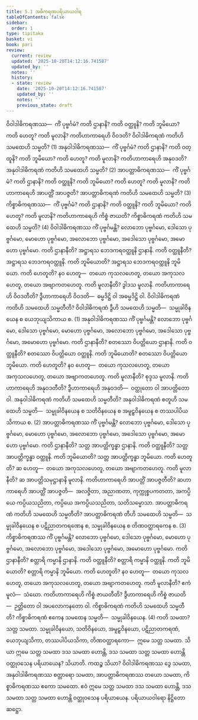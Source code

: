```yaml
---
title: 5.1 အဓိကရဏပရိယာယဝါရ
tableOfContents: false
sidebar:
  order: 1
type: tipitaka
basket: vi
book: pari
review:
  current: review
  updated: '2025-10-20T14:12:16.741587'
  updated_by: ''
  notes: ''
  history:
  - state: review
    date: '2025-10-20T14:12:16.741587'
    updated_by: ''
    notes: ''
    previous_state: draft
---
```



<DynamicBreadcrumb />


<ReviewStatus review={frontmatter.review} showDetails={true} />

<HypothesisAnnotation frontmatter={frontmatter} />

<Division number="292" book="pari" e="ch" v="5" p="183">

<Paragraph number="1237" book="pari">
ဝိဝါဒါဓိကရဏဿ—  ကိံ ပုဗ္ဗင်္ဂမံ? ကတိ ဌာနာနိ? ကတိ ဝတ္ထူနိ? ကတိ ဘူမိယော? ကတိ ဟေတူ? ကတိ မူလာနိ? ကတိဟာကာရေဟိ ဝိဝဒတိ? ဝိဝါဒါဓိကရဏံ ကတိဟိ သမထေဟိ သမ္မတိ? (1)
</Paragraph>

<Paragraph number="1238" book="pari">
အနုဝါဒါဓိကရဏဿ—  ကိံ ပုဗ္ဗင်္ဂမံ? ကတိ ဌာနာနိ? ကတိ ဝတ္ထူနိ? ကတိ ဘူမိယော? ကတိ ဟေတူ? ကတိ မူလာနိ? ကတိဟာကာရေဟိ အနုဝဒတိ? အနုဝါဒါဓိကရဏံ ကတိဟိ သမထေဟိ သမ္မတိ? (2)
</Paragraph>

<Paragraph number="1239" book="pari">
အာပတ္တာဓိကရဏဿ—  ကိံ ပုဗ္ဗင်္ဂမံ? ကတိ ဌာနာနိ? ကတိ ဝတ္ထူနိ? ကတိ ဘူမိယော? ကတိ ဟေတူ? ကတိ မူလာနိ? ကတိဟာကာရေဟိ အာပတ္တိံ အာပဇ္ဇတိ? အာပတ္တာဓိကရဏံ ကတိဟိ သမထေဟိ သမ္မတိ? (3)
</Paragraph>

<Paragraph number="1240" book="pari">
ကိစ္စာဓိကရဏဿ—  ကိံ ပုဗ္ဗင်္ဂမံ? ကတိ ဌာနာနိ? ကတိ ဝတ္ထူနိ? ကတိ ဘူမိယော? ကတိ ဟေတူ? ကတိ မူလာနိ? ကတိဟာကာရေဟိ ကိစ္စံ ဇာယတိ? ကိစ္စာဓိကရဏံ ကတိဟိ သမထေဟိ သမ္မတိ? (4)
</Paragraph>

</Division>
<Division number="293" book="pari" e="ch" v="5" p="183">

<Paragraph number="1241" book="pari">
ဝိဝါဒါဓိကရဏဿ ကိံ ပုဗ္ဗင်္ဂမန္တိ? လောဘော ပုဗ္ဗင်္ဂမော, ဒေါသော ပုဗ္ဗင်္ဂမော, မောဟော ပုဗ္ဗင်္ဂမော, အလောဘော ပုဗ္ဗင်္ဂမော, အဒေါသော ပုဗ္ဗင်္ဂမော, အမောဟော ပုဗ္ဗင်္ဂမော. ကတိ ဌာနာနီတိ? အဋ္ဌာရသ ဘေဒကရဝတ္ထူနိ ဌာနာနိ. ကတိ ဝတ္ထူနီတိ? အဋ္ဌာရသ ဘေဒကရဝတ္ထူနိ. ကတိ ဘူမိယောတိ? အဋ္ဌာရသ ဘေဒကရဝတ္ထူနိ ဘူမိယော. ကတိ ဟေတူတိ? နဝ ဟေတူ—  တယော ကုသလဟေတူ, တယော အကုသလဟေတူ, တယော အဗျာကတဟေတူ. ကတိ မူလာနီတိ? ဒွါဒသ မူလာနိ. ကတိဟာကာရေဟိ ဝိဝဒတီတိ? ဒွီဟာကာရေဟိ ဝိဝဒတိ—  ဓမ္မဒိဋ္ဌိ ဝါ အဓမ္မဒိဋ္ဌိ ဝါ. ဝိဝါဒါဓိကရဏံ ကတိဟိ သမထေဟိ သမ္မတီတိ? ဝိဝါဒါဓိကရဏံ ဒွီဟိ သမထေဟိ သမ္မတိ—  သမ္မုခါဝိနယေန စ ယေဘုယျသိကာယ စ. (1)
</Paragraph>

</Division>
<Division number="294" book="pari" e="ch" v="5" p="183">

<Paragraph number="1242" book="pari">
အနုဝါဒါဓိကရဏဿ ကိံ ပုဗ္ဗင်္ဂမန္တိ? လောဘော ပုဗ္ဗင်္ဂမော, ဒေါသော ပုဗ္ဗင်္ဂမော, မောဟော ပုဗ္ဗင်္ဂမော, အလောဘော ပုဗ္ဗင်္ဂမော, အဒေါသော ပုဗ္ဗင်္ဂမော, အမောဟော ပုဗ္ဗင်္ဂမော. ကတိ ဌာနာနီတိ? စတဿော ဝိပတ္တိယော ဌာနာနိ. ကတိ ဝတ္ထူနီတိ? စတဿော ဝိပတ္တိယော ဝတ္ထူနိ. ကတိ ဘူမိယောတိ? စတဿော ဝိပတ္တိယော ဘူမိယော. ကတိ ဟေတူတိ? နဝ ဟေတူ—  တယော ကုသလဟေတူ, တယော အကုသလဟေတူ, တယော အဗျာကတဟေတူ. ကတိ မူလာနီတိ? စုဒ္ဒသ မူလာနိ. ကတိဟာကာရေဟိ အနုဝဒတီတိ? ဒွီဟာကာရေဟိ အနုဝဒတိ—  ဝတ္ထုတော ဝါ အာပတ္တိတော ဝါ. အနုဝါဒါဓိကရဏံ ကတိဟိ သမထေဟိ သမ္မတီတိ? အနုဝါဒါဓိကရဏံ စတူဟိ သမထေဟိ သမ္မတိ—  သမ္မုခါဝိနယေန စ သတိဝိနယေန စ အမူဠှဝိနယေန စ တဿပါပိယသိကာယ စ. (2)
</Paragraph>

</Division>
<Division number="295" book="pari" e="ch" v="5" p="184">

<Paragraph number="1243" book="pari">
အာပတ္တာဓိကရဏဿ ကိံ ပုဗ္ဗင်္ဂမန္တိ? လောဘော ပုဗ္ဗင်္ဂမော, ဒေါသော ပုဗ္ဗင်္ဂမော, မောဟော ပုဗ္ဗင်္ဂမော, အလောဘော ပုဗ္ဗင်္ဂမော, အဒေါသော ပုဗ္ဗင်္ဂမော, အမောဟော ပုဗ္ဗင်္ဂမော. ကတိ ဌာနာနီတိ? သတ္တ အာပတ္တိက္ခန္ဓာ ဌာနာနိ. ကတိ ဝတ္ထူနီတိ? သတ္တ အာပတ္တိက္ခန္ဓာ ဝတ္ထူနိ. ကတိ ဘူမိယောတိ? သတ္တ အာပတ္တိက္ခန္ဓာ ဘူမိယော. ကတိ ဟေတူတိ? ဆ ဟေတူ—  တယော အကုသလဟေတူ, တယော အဗျာကတဟေတူ. ကတိ မူလာနီတိ? ဆ အာပတ္တိသမုဋ္ဌာနာနိ မူလာနိ. ကတိဟာကာရေဟိ အာပတ္တိံ အာပဇ္ဇတီတိ? ဆဟာကာရေဟိ အာပတ္တိံ အာပဇ္ဇတိ—  အလဇ္ဇိတာ, အညာဏတာ, ကုက္ကုစ္စပကတတာ, အကပ္ပိယေ ကပ္ပိယသညိတာ, ကပ္ပိယေ အကပ္ပိယသညိတာ, သတိသမ္မောသာ. အာပတ္တာဓိကရဏံ ကတိဟိ သမထေဟိ သမ္မတီတိ? အာပတ္တာဓိကရဏံ တီဟိ သမထေဟိ သမ္မတိ—  သမ္မုခါဝိနယေန စ ပဋိညာတကရဏေန စ, သမ္မုခါဝိနယေန စ တိဏဝတ္ထာရကေန စ. (3)
</Paragraph>

</Division>
<Division number="296" book="pari" e="ch" v="5" p="184">

<Paragraph number="1244" book="pari">
ကိစ္စာဓိကရဏဿ ကိံ ပုဗ္ဗင်္ဂမန္တိ? လောဘော ပုဗ္ဗင်္ဂမော, ဒေါသော ပုဗ္ဗင်္ဂမော, မောဟော ပုဗ္ဗင်္ဂမော, အလောဘော ပုဗ္ဗင်္ဂမော, အဒေါသော ပုဗ္ဗင်္ဂမော, အမောဟော ပုဗ္ဗင်္ဂမော. ကတိ ဌာနာနီတိ? စတ္တာရိ ကမ္မာနိ ဌာနာနိ. ကတိ ဝတ္ထူနီတိ? စတ္တာရိ ကမ္မာနိ ဝတ္ထူနိ. ကတိ ဘူမိယောတိ? စတ္တာရိ ကမ္မာနိ ဘူမိယော. ကတိ ဟေတူတိ? နဝ ဟေတူ—  တယော ကုသလဟေတူ, တယော အကုသလဟေတူ, တယော အဗျာကတဟေတူ. ကတိ မူလာနီတိ? ဧကံ မူလံ—  သံဃော. ကတိဟာကာရေဟိ ကိစ္စံ ဇာယတီတိ? ဒွီဟာကာရေဟိ ကိစ္စံ ဇာယတိ—  ဉတ္တိတော ဝါ အပလောကနတော ဝါ. ကိစ္စာဓိကရဏံ ကတိဟိ သမထေဟိ သမ္မတီတိ? ကိစ္စာဓိကရဏံ ဧကေန သမထေန သမ္မတိ—  သမ္မုခါဝိနယေန. (4)
</Paragraph>

<Paragraph number="1245" book="pari">
ကတိ သမထာ? သတ္တ သမထာ. သမ္မုခါဝိနယော, သတိဝိနယော, အမူဠှဝိနယော, ပဋိညာတကရဏံ, ယေဘုယျသိကာ, တဿပါပိယသိကာ, တိဏဝတ္ထာရကော—  ဣမေ သတ္တ သမထာ.
</Paragraph>

<Paragraph number="1246" book="pari">
သိယာ ဣမေ သတ္တ သမထာ ဒသ သမထာ ဟောန္တိ, ဒသ သမထာ သတ္တ သမထာ ဟောန္တိ ဝတ္ထုဝသေန ပရိယာယေန? သိယာတိ.
</Paragraph>

<Paragraph number="1247" book="pari">
ကထဉ္စ သိယာ? ဝိဝါဒါဓိကရဏဿ ဒွေ သမထာ, အနုဝါဒါဓိကရဏဿ စတ္တာရော သမထာ, အာပတ္တာဓိကရဏဿ တယော သမထာ, ကိစ္စာဓိကရဏဿ ဧကော သမထော. ဧဝံ ဣမေ သတ္တ သမထာ ဒသ သမထာ ဟောန္တိ, ဒသ သမထာ သတ္တ သမထာ ဟောန္တိ ဝတ္ထုဝသေန ပရိယာယေန.

</Paragraph>
</Division>

<Paragraph number="1248" type="center" book="pari">
ပရိယာယဝါရော နိဋ္ဌိတော ဆဋ္ဌော.
</Paragraph>